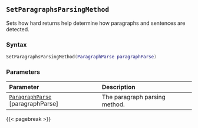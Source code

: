 ## `SetParagraphsParsingMethod`

Sets how hard returns help determine how paragraphs and sentences are detected.

### Syntax {-}

``` .lua
SetParagraphsParsingMethod(ParagraphParse paragraphParse)
```

### Parameters {-}

**Parameter** | **Description**
| :-- | :-- |
[`ParagraphParse`](#paragraphparse) [paragraphParse] | The paragraph parsing method.

{{< pagebreak >}}
